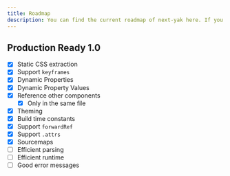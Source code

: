 ```yaml
---
title: Roadmap
description: You can find the current roadmap of next-yak here. If you have any questions or suggestions, feel free to open an issue.
---
```


## Production Ready 1.0

- [x] Static CSS extraction
- [x] Support `keyframes`
- [x] Dynamic Properties
- [x] Dynamic Property Values
- [x] Reference other components
	- [x] Only in the same file
- [x] Theming
- [x] Build time constants
- [x] Support `forwardRef`
- [x] Support `.attrs` 
- [x] Sourcemaps
- [ ] Efficient parsing
- [ ] Efficient runtime
- [ ] Good error messages
